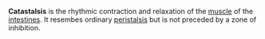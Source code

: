 {{Orphan|July 2006}} 
'''Catastalsis''' is the rhythmic contraction and relaxation of the [[muscle]] of the [[intestine]]s. It resembes ordinary [[peristalsis]] but is not preceded by a zone of inhibition.


{{digestive-stub}}